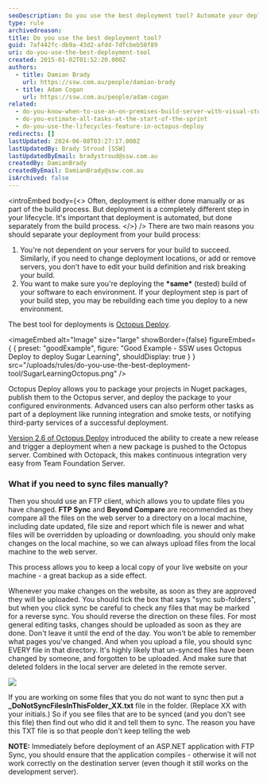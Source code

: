 ```yaml
---
seoDescription: Do you use the best deployment tool? Automate your deployments with Octopus Deploy and ensure that you're deploying tested builds to each environment separately.
type: rule
archivedreason:
title: Do you use the best deployment tool?
guid: 7af442fc-db9a-43d2-afdd-7dfcbeb50f89
uri: do-you-use-the-best-deployment-tool
created: 2015-01-02T01:52:20.000Z
authors:
  - title: Damian Brady
    url: https://ssw.com.au/people/damian-brady
  - title: Adam Cogan
    url: https://ssw.com.au/people/adam-cogan
related:
  - do-you-know-when-to-use-an-on-premises-build-server-with-visual-studio-online
  - do-you-estimate-all-tasks-at-the-start-of-the-sprint
  - do-you-use-the-lifecycles-feature-in-octopus-deploy
redirects: []
lastUpdated: 2024-06-08T03:27:17.000Z
lastUpdatedBy: Brady Stroud [SSW]
lastUpdatedByEmail: bradystroud@ssw.com.au
createdBy: DamianBrady
createdByEmail: DamianBrady@ssw.com.au
isArchived: false
---
```


<introEmbed
  body={<>
Often, deployment is either done manually or as part of the build process. But deployment is a completely different step in your lifecycle. It's important that deployment is automated, but done separately from the build process.
  </>}
/>
There are two main reasons you should separate your deployment from your build process:

1. You're not dependent on your servers for your build to succeed. Similarly, if you need to change deployment locations, or add or remove servers, you don't have to edit your build definition and risk breaking your build.
2. You want to make sure you're deploying the **\*same\*** (tested) build of your software to each environment. If your deployment step is part of your build step, you may be rebuilding each time you deploy to a new environment.

The best tool for deployments is [Octopus Deploy](https://octopus.com/).

<imageEmbed
  alt="Image"
  size="large"
  showBorder={false}
  figureEmbed={ {
    preset: "goodExample",
    figure: "Good Example - SSW uses Octopus Deploy to deploy Sugar Learning",
    shouldDisplay: true
  } }
  src="/uploads/rules/do-you-use-the-best-deployment-tool/SugarLearningOctopus.png"
/>

Octopus Deploy allows you to package your projects in Nuget packages, publish them to the Octopus server, and deploy the package to your configured environments. Advanced users can also perform other tasks as part of a deployment like running integration and smoke tests, or notifying third-party services of a successful deployment.

[Version 2.6 of Octopus Deploy](https://octopus.com/blog/2.6) introduced the ability to create a new release and trigger a deployment when a new package is pushed to the Octopus server. Combined with Octopack, this makes continuous integration very easy from Team Foundation Server.

### What if you need to sync files manually?

Then you should use an FTP client, which allows you to update files you have changed. **FTP Sync** and **Beyond Compare** are recommended as they compare all the files on the web server to a directory on a local machine, including date updated, file size and report which file is newer and what files will be overridden by uploading or downloading. you should only make changes on the local machine, so we can always upload files from the local machine to the web server.

This process allows you to keep a local copy of your live website on your machine - a great backup as a side effect.

Whenever you make changes on the website, as soon as they are approved they will be uploaded. You should tick the box that says "sync sub-folders", but when you click sync be careful to check any files that may be marked for a reverse sync. You should reverse the direction on these files. For most general editing tasks, changes should be uploaded as soon as they are done. Don't leave it until the end of the day. You won't be able to remember what pages you've changed. And when you upload a file, you should sync EVERY file in that directory. It's highly likely that un-synced files have been changed by someone, and forgotten to be uploaded. And make sure that deleted folders in the local server are deleted in the remote server.

![](/uploads/rules/do-you-use-the-best-deployment-tool/ticksubfolders.jpg)

If you are working on some files that you do not want to sync then put a **\_DoNotSyncFilesInThisFolder_XX.txt** file in the folder. (Replace XX with your initials.) So if you see files that are to be synced (and you don't see this file) then find out who did it and tell them to sync. The reason you have this TXT file is so that people don't keep telling the web

**NOTE:** Immediately before deployment of an ASP.NET application with FTP Sync, you should ensure that the application compiles - otherwise it will not work correctly on the destination server (even though it still works on the development server).
